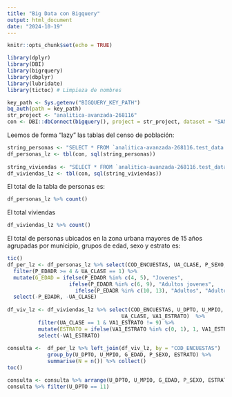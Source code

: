 ---
title: "Big Data con Bigquery"
output: html_document
date: "2024-10-19"
---

```{r setup, include=FALSE}
knitr::opts_chunk$set(echo = TRUE)
```

```{r, warning=FALSE, message=FALSE}
library(dplyr)
library(DBI)
library(bigrquery)
library(dbplyr)
library(lubridate)
library(tictoc) # Limpieza de nombres
```

```{r, warning=FALSE, message=FALSE}
key_path <- Sys.getenv("BIGQUERY_KEY_PATH")
bq_auth(path = key_path)
str_project <- "analitica-avanzada-268116"
con <- DBI::dbConnect(bigquery(), project = str_project, dataset = "SANDBOX")
```


Leemos de forma "lazy" las tablas del censo de población:

```{r, warning=FALSE, message=FALSE}
string_personas <- "SELECT * FROM `analitica-avanzada-268116.test_data.censo_personas`"
df_personas_lz <- tbl(con, sql(string_personas))
                      
string_viviendas <- "SELECT * FROM `analitica-avanzada-268116.test_data.censo_viviendas`"
df_viviendas_lz <- tbl(con, sql(string_viviendas))
```


El total de la tabla de personas es:

```{r}
df_personas_lz %>% count()
```


El total viviendas

```{r}
df_viviendas_lz %>% count()
```


El total de personas ubicados en la zona urbana mayores de 15 años agrupadas por municipio,
grupos de edad, sexo y estrato es:

```{r}
tic()
df_per_lz <- df_personas_lz %>% select(COD_ENCUESTAS, UA_CLASE, P_SEXO, P_EDADR) %>% 
  filter(P_EDADR >= 4 & UA_CLASE == 1) %>% 
  mutate(G_EDAD = ifelse(P_EDADR %in% c(4, 5), "Jovenes",
                    ifelse(P_EDADR %in% c(6, 9), "Adultos jovenes",
                      ifelse(P_EDADR %in% c(10, 13), "Adultos", "Adultos mayores")))) %>% 
  select(-P_EDADR, -UA_CLASE)
                                         
df_viv_lz <- df_viviendas_lz %>% select(COD_ENCUESTAS, U_DPTO, U_MPIO,
                                     UA_CLASE, VA1_ESTRATO)  %>% 
          filter(UA_CLASE == 1 & VA1_ESTRATO != 9) %>% 
          mutate(ESTRATO = ifelse(VA1_ESTRATO %in% c(0, 1), 1, VA1_ESTRATO)) %>% 
          select(-VA1_ESTRATO)
                                  
consulta <-  df_per_lz %>% left_join(df_viv_lz, by = "COD_ENCUESTAS")  %>% 
             group_by(U_DPTO, U_MPIO, G_EDAD, P_SEXO, ESTRATO) %>% 
             summarise(N = n()) %>% collect()
toc()
```


```{r}
consulta <- consulta %>% arrange(U_DPTO, U_MPIO, G_EDAD, P_SEXO, ESTRATO)
consulta %>% filter(U_DPTO == 11)
```